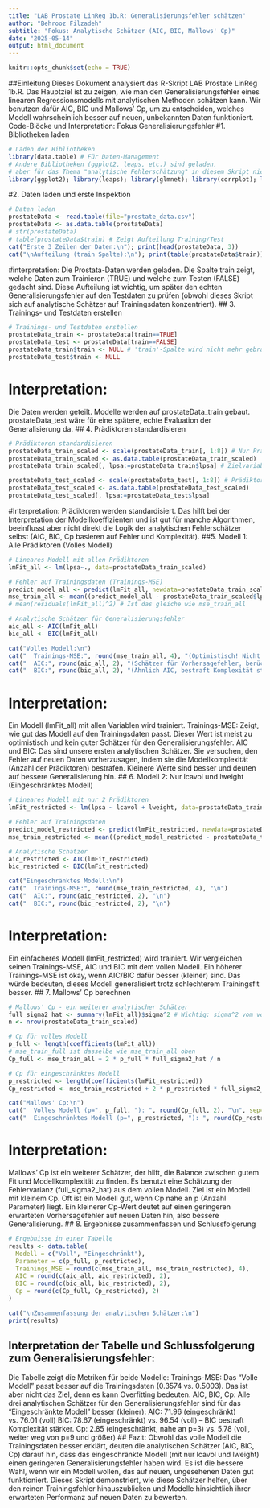 ```yaml
---
title: "LAB Prostate LinReg 1b.R: Generalisierungsfehler schätzen"
author: "Behrooz Filzadeh"
subtitle: "Fokus: Analytische Schätzer (AIC, BIC, Mallows' Cp)"
date: "2025-05-14"
output: html_document
---
```


```r
knitr::opts_chunk$set(echo = TRUE)
```
##Einleitung
Dieses Dokument analysiert das R-Skript LAB Prostate LinReg 1b.R. Das Hauptziel ist zu zeigen, wie man den Generalisierungsfehler eines linearen Regressionsmodells mit analytischen Methoden schätzen kann. Wir benutzen dafür AIC, BIC und Mallows' Cp, um zu entscheiden, welches Modell wahrscheinlich besser auf neuen, unbekannten Daten funktioniert.
Code-Blöcke und Interpretation: Fokus Generalisierungsfehler
#1. Bibliotheken laden
```r
# Laden der Bibliotheken
library(data.table) # Für Daten-Management
# Andere Bibliotheken (ggplot2, leaps, etc.) sind geladen,
# aber für das Thema "analytische Fehlerschätzung" in diesem Skript nicht direkt relevant.
library(ggplot2); library(leaps); library(glmnet); library(corrplot); library(GGally); library(psych)
```
#2. Daten laden und erste Inspektion
```r
# Daten laden
prostateData <- read.table(file="prostate_data.csv")
prostateData <- as.data.table(prostateData)
# str(prostateData)
# table(prostateData$train) # Zeigt Aufteilung Training/Test
cat("Erste 3 Zeilen der Daten:\n"); print(head(prostateData, 3))
cat("\nAufteilung (train Spalte):\n"); print(table(prostateData$train))
```
#interpretation:
Die Prostata-Daten werden geladen. Die Spalte train zeigt, welche Daten zum Trainieren (TRUE) und welche zum Testen (FALSE) gedacht sind. Diese Aufteilung ist wichtig, um später den echten Generalisierungsfehler auf den Testdaten zu prüfen (obwohl dieses Skript sich auf analytische Schätzer auf Trainingsdaten konzentriert).
## 3. Trainings- und Testdaten erstellen
```r
# Trainings- und Testdaten erstellen
prostateData_train <- prostateData[train==TRUE]
prostateData_test <- prostateData[train==FALSE]
prostateData_train$train <- NULL # 'train'-Spalte wird nicht mehr gebraucht
prostateData_test$train <- NULL
```
# Interpretation:
Die Daten werden geteilt. Modelle werden auf prostateData_train gebaut. prostateData_test wäre für eine spätere, echte Evaluation der Generalisierung da.
## 4. Prädiktoren standardisieren
```r
# Prädiktoren standardisieren
prostateData_train_scaled <- scale(prostateData_train[, 1:8]) # Nur Prädiktoren (Spalten 1-8)
prostateData_train_scaled <- as.data.table(prostateData_train_scaled)
prostateData_train_scaled[, lpsa:=prostateData_train$lpsa] # Zielvariable 'lpsa' dazu

prostateData_test_scaled <- scale(prostateData_test[, 1:8]) # Prädiktoren der Testdaten
prostateData_test_scaled <- as.data.table(prostateData_test_scaled)
prostateData_test_scaled[, lpsa:=prostateData_test$lpsa]
```
#Interpretation:
Prädiktoren werden standardisiert. Das hilft bei der Interpretation der Modellkoeffizienten und ist gut für manche Algorithmen, beeinflusst aber nicht direkt die Logik der analytischen Fehlerschätzer selbst (AIC, BIC, Cp basieren auf Fehler und Komplexität).
##5. Modell 1: Alle Prädiktoren (Volles Modell)
```r
# Lineares Modell mit allen Prädiktoren
lmFit_all <- lm(lpsa~., data=prostateData_train_scaled)

# Fehler auf Trainingsdaten (Trainings-MSE)
predict_model_all <- predict(lmFit_all, newdata=prostateData_train_scaled)
mse_train_all <- mean((predict_model_all - prostateData_train_scaled$lpsa)^2)
# mean(residuals(lmFit_all)^2) # Ist das gleiche wie mse_train_all

# Analytische Schätzer für Generalisierungsfehler
aic_all <- AIC(lmFit_all)
bic_all <- BIC(lmFit_all)

cat("Volles Modell:\n")
cat("  Trainings-MSE:", round(mse_train_all, 4), "(Optimistisch! Nicht der Generalisierungsfehler)\n")
cat("  AIC:", round(aic_all, 2), "(Schätzer für Vorhersagefehler, berücksichtigt Komplexität)\n")
cat("  BIC:", round(bic_all, 2), "(Ähnlich AIC, bestraft Komplexität stärker)\n")
```
# Interpretation:
Ein Modell (lmFit_all) mit allen Variablen wird trainiert.
Trainings-MSE: Zeigt, wie gut das Modell auf den Trainingsdaten passt. Dieser Wert ist meist zu optimistisch und kein guter Schätzer für den Generalisierungsfehler.
AIC und BIC: Das sind unsere ersten analytischen Schätzer. Sie versuchen, den Fehler auf neuen Daten vorherzusagen, indem sie die Modellkomplexität (Anzahl der Prädiktoren) bestrafen. Kleinere Werte sind besser und deuten auf bessere Generalisierung hin.
## 6. Modell 2: Nur lcavol und lweight (Eingeschränktes Modell)
```r
# Lineares Modell mit nur 2 Prädiktoren
lmFit_restricted <- lm(lpsa ~ lcavol + lweight, data=prostateData_train_scaled)

# Fehler auf Trainingsdaten
predict_model_restricted <- predict(lmFit_restricted, newdata=prostateData_train_scaled)
mse_train_restricted <- mean((predict_model_restricted - prostateData_train_scaled$lpsa)^2)

# Analytische Schätzer
aic_restricted <- AIC(lmFit_restricted)
bic_restricted <- BIC(lmFit_restricted)

cat("Eingeschränktes Modell:\n")
cat("  Trainings-MSE:", round(mse_train_restricted, 4), "\n")
cat("  AIC:", round(aic_restricted, 2), "\n")
cat("  BIC:", round(bic_restricted, 2), "\n")
```
# Interpretation:
Ein einfacheres Modell (lmFit_restricted) wird trainiert. Wir vergleichen seinen Trainings-MSE, AIC und BIC mit dem vollen Modell. Ein höherer Trainings-MSE ist okay, wenn AIC/BIC dafür besser (kleiner) sind. Das würde bedeuten, dieses Modell generalisiert trotz schlechterem Trainingsfit besser.
## 7. Mallows' Cp berechnen
```r
# Mallows' Cp - ein weiterer analytischer Schätzer
full_sigma2_hat <- summary(lmFit_all)$sigma^2 # Wichtig: sigma^2 vom vollen Modell nehmen
n <- nrow(prostateData_train_scaled)

# Cp für volles Modell
p_full <- length(coefficients(lmFit_all))
# mse_train_full ist dasselbe wie mse_train_all oben
Cp_full <- mse_train_all + 2 * p_full * full_sigma2_hat / n

# Cp für eingeschränktes Modell
p_restricted <- length(coefficients(lmFit_restricted))
Cp_restricted <- mse_train_restricted + 2 * p_restricted * full_sigma2_hat / n

cat("Mallows' Cp:\n")
cat("  Volles Modell (p=", p_full, "): ", round(Cp_full, 2), "\n", sep="")
cat("  Eingeschränktes Modell (p=", p_restricted, "): ", round(Cp_restricted, 2), "\n", sep="")
```
# Interpretation:
Mallows' Cp ist ein weiterer Schätzer, der hilft, die Balance zwischen gutem Fit und Modellkomplexität zu finden.
Es benutzt eine Schätzung der Fehlervarianz (full_sigma2_hat) aus dem vollen Modell.
Ziel ist ein Modell mit kleinem Cp. Oft ist ein Modell gut, wenn Cp nahe an p (Anzahl Parameter) liegt. Ein kleinerer Cp-Wert deutet auf einen geringeren erwarteten Vorhersagefehler auf neuen Daten hin, also bessere Generalisierung.
## 8. Ergebnisse zusammenfassen und Schlussfolgerung
```r
# Ergebnisse in einer Tabelle
results <- data.table(
  Modell = c("Voll", "Eingeschränkt"),
  Parameter = c(p_full, p_restricted),
  Trainings_MSE = round(c(mse_train_all, mse_train_restricted), 4),
  AIC = round(c(aic_all, aic_restricted), 2),
  BIC = round(c(bic_all, bic_restricted), 2),
  Cp = round(c(Cp_full, Cp_restricted), 2)
)

cat("\nZusammenfassung der analytischen Schätzer:\n")
print(results)
```
## Interpretation der Tabelle und Schlussfolgerung zum Generalisierungsfehler:
Die Tabelle zeigt die Metriken für beide Modelle:
Trainings-MSE: Das "Volle Modell" passt besser auf die Trainingsdaten (0.3574 vs. 0.5003). Das ist aber nicht das Ziel, denn es kann Overfitting bedeuten.
AIC, BIC, Cp: Alle drei analytischen Schätzer für den Generalisierungsfehler sind für das "Eingeschränkte Modell" besser (kleiner):
AIC: 71.96 (eingeschränkt) vs. 76.01 (voll)
BIC: 78.67 (eingeschränkt) vs. 96.54 (voll) – BIC bestraft Komplexität stärker.
Cp: 2.85 (eingeschränkt, nahe an p=3) vs. 5.78 (voll, weiter weg von p=9 und größer)
## Fazit:
Obwohl das volle Modell die Trainingsdaten besser erklärt, deuten die analytischen Schätzer (AIC, BIC, Cp) darauf hin, dass das eingeschränkte Modell (mit nur lcavol und lweight) einen geringeren Generalisierungsfehler haben wird. Es ist die bessere Wahl, wenn wir ein Modell wollen, das auf neuen, ungesehenen Daten gut funktioniert. Dieses Skript demonstriert, wie diese Schätzer helfen, über den reinen Trainingsfehler hinauszublicken und Modelle hinsichtlich ihrer erwarteten Performanz auf neuen Daten zu bewerten.

